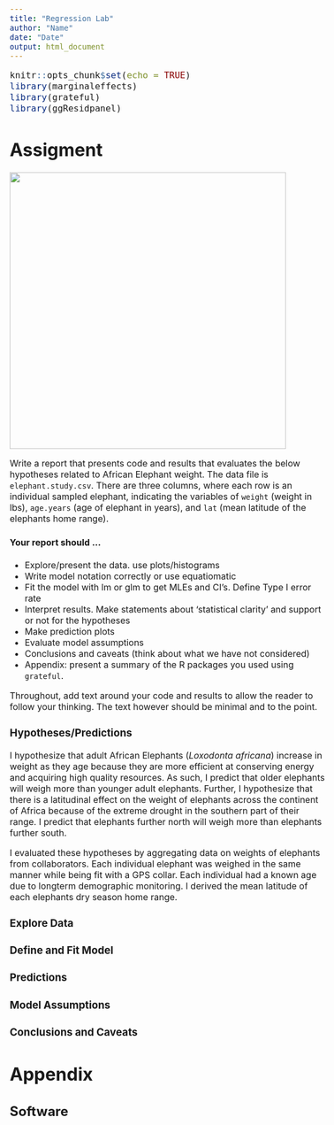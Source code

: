 ```yaml
---
title: "Regression Lab"
author: "Name"
date: "Date"
output: html_document
---
```


<style type="text/css">

body, td {
   font-size: 16px;
}
code.r{
  font-size: 16px;
}
pre {
  font-size: 16px
}
</style>


```r
knitr::opts_chunk$set(echo = TRUE)
library(marginaleffects)
library(grateful)
library(ggResidpanel)
```

# Assigment

![](elephant.png){width=500}

Write a report that presents code and results that evaluates the below hypotheses related to African Elephant weight. The data file is `elephant.study.csv`. There are three columns, where each row is an individual sampled elephant, indicating the variables of `weight` (weight in lbs), `age.years` (age of elephant in years), and  `lat` (mean latitude of the elephants home range).

#### Your report should ...

- Explore/present the data. use plots/histograms
- Write model notation correctly or use equatiomatic
- Fit the model with lm or glm to get MLEs and CI's. Define Type I error rate
- Interpret results. Make statements about 'statistical clarity' and support or not for the hypotheses
- Make prediction plots
- Evaluate model assumptions
- Conclusions and caveats (think about what we have not considered)
- Appendix: present a summary of the R packages you used using `grateful`.

Throughout, add text around your code and results to allow the reader to follow your thinking. The text however should be minimal and to the point.


### Hypotheses/Predictions


I hypothesize that adult African Elephants (*Loxodonta africana*) increase in weight as they age because they are more efficient at conserving energy and acquiring high quality resources. As such, I predict that older elephants will weigh more than younger adult elephants. Further, I hypothesize that there is a latitudinal effect on the weight of elephants across the continent of Africa because of the extreme drought in the southern part of their range. I predict that elephants further north will weigh more than elephants further south. 

I evaluated these hypotheses by aggregating data on weights of elephants from collaborators. Each individual elephant was weighed in the same manner while being fit with a GPS collar. Each individual had a known age due to longterm demographic monitoring. I derived the mean latitude of each elephants dry season home range. 

### Explore Data

### Define and Fit Model


### Predictions


### Model Assumptions


### Conclusions and Caveats


# **Appendix**

## Software

